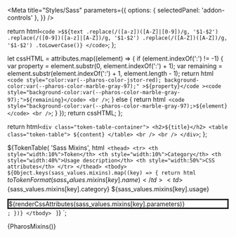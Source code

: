 

<Meta
  title="Styles/Sass"
  parameters={{
    options: { selectedPanel: 'addon-controls' },
  }}
/>

  return html`<code
    >$${text
      .replace(/([a-z])([A-Z]|[0-9])/g, '$1-$2')
      .replace(/([0-9])([a-z]|[A-Z])/g, '$1-$2')
      .replace(/([A-Z])([A-Z])/g, '$1-$2')
      .toLowerCase()}
  </code>`;
};

  let cssHTML = attributes.map((element) => {
    if (element.indexOf(':') != -1) {
      var property = element.substr(0, element.indexOf(':') + 1);
      var remaining = element.substr(element.indexOf(':') + 1, element.length - 1);
      return html` <code
          style="color:var(--pharos-color-jstor-red); background-color:var(--pharos-color-marble-gray-97);"
          >${property}</code
        ><code style="background-color:var(--pharos-color-marble-gray-97);">${remaining}</code>
        <br />`;
    } else {
      return html` <code style="background-color:var(--pharos-color-marble-gray-97);>${element}</code>
        <br />`;
    }
  });
  return cssHTML;
};

  return html`
    <div class="token-table-container">
      <h2>${title}</h2>
      <table class="token-table">
        ${content}
      </table>
      <br />
      <br />
    </div>
  `;
};

  ${TokenTable(
    'Sass Mixins',
    html`
      <thead>
        <tr>
          <th style="width:10%">Token</th>
          <th style="width:10%">Category</th>
          <th style="width:40%">Usage description</th>
          <th style="width:50%">CSS attributes</th>
        </tr>
      </thead>
      <tbody>
        ${Object.keys(sass_values.mixins).map((key) => {
          return html`
            <tr>
              <td>${toTokenFormat(sass_values.mixins[key].name)}</td>
              <td>${sass_values.mixins[key].category}</td>
              <td>${sass_values.mixins[key].usage}</td>
              <td>
                <div
                  style="background-color:var(--pharos-color-marble-gray-97); border-style: solid; border-color: var(--pharos-color-marble-gray-80); padding-bottom:var(--pharos-spacing-one-eighth-x)"
                >
                  ${renderCssAttributes(sass_values.mixins[key].parameters)}
                </div>
              </td>
            </tr>
          `;
        })}
      </tbody>
    `
  )}
`;

<Canvas withToolbar>
  <Story name="Mixins">{PharosMixins()}</Story>
</Canvas>
